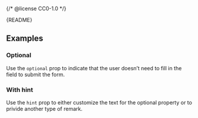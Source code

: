 {/* @license CC0-1.0 */}


<Meta of={LabelStories} />

<Markdown>{README}</Markdown>

<Primary />

<Controls />

## Examples

### Optional

Use the `optional` prop to indicate that the user doesn’t need to fill in the field to submit the form.

<Canvas of={LabelStories.Optional} />

### With hint

Use the `hint` prop to either customize the text for the optional property or to privide another type of remark.

<Canvas of={LabelStories.WithHint} />
